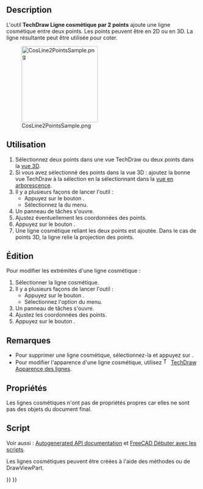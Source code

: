 <languages/>

{{Docnav/fr
|[[TechDraw_2PointCenterLine/fr|Ligne centrale entre 2 points]]
|[[TechDraw_CosmeticCircle/fr|Cercle cosmétique]]
|[[TechDraw_Workbench/fr|Atelier TechDraw]]
|IconL=TechDraw_2PointCenterLine.svg
|IconR=TechDraw_CosmeticCircle.svg
|IconC=Workbench_TechDraw.svg
}}

{{GuiCommand/fr
|Name=TechDraw 2PointCosmeticLine
|Name/fr=TechDraw Ligne cosmétique par 2 points
|MenuLocation=TechDraw → Ajouter des lignes → Ajouter une ligne cosmétique par 2 points
|Workbenches=[[TechDraw_Workbench/fr|TechDraw]]
|Version=0.19
|SeeAlso=[[TechDraw_FaceCenterLine/fr|TechDraw Ligne centrale à une face]], [[TechDraw_2LineCenterLine/fr|TechDraw Ligne centrale entre 2 lignes]], [[TechDraw_2PointCenterLine/fr|TechDraw Ligne centrale entre 2 points]]
}}

==Description==

L'outil '''TechDraw Ligne cosmétique par 2 points''' ajoute une ligne cosmétique entre deux points. Les points peuvent être en 2D ou en 3D. La ligne résultante peut être utilisée pour coter.

[[Image:CosLine2PointsSample.png|200px]]

{{Caption|Ligne cosmétique par 2 points}}

<span id="Usage_create"></span>
==Utilisation==

# Sélectionnez deux points dans une vue TechDraw ou deux points dans la [[3D_view/fr|vue 3D]].
# Si vous avez sélectionné des points dans la vue 3D : ajoutez la bonne vue TechDraw à la sélection en la sélectionnant dans la [[Tree_view/fr|vue en arborescence]].
# Il y a plusieurs façons de lancer l'outil :
#* Appuyez sur le bouton {{Button|[[Image:TechDraw_2PointCosmeticLine.svg|16px]] [[TechDraw_2PointCosmeticLine/fr|Ajouter une ligne cosmétique par 2 points]]}}.
#* Sélectionnez la {{MenuCommand|TechDraw → Ajouter des lignes → [[Image:TechDraw_2PointCosmeticLine.svg|16px]] Ajouter une ligne cosmétique par 2 points }} du menu.
# Un panneau de tâches s'ouvre.
# Ajustez éventuellement les coordonnées des points.
# Appuyez sur le bouton {{Button|OK}}.
# Une ligne cosmétique reliant les deux points est ajoutée. Dans le cas de points 3D, la ligne relie la projection des points.

<span id="Usage_edit"></span>
==Édition==

Pour modifier les extrémités d'une ligne cosmétique :

# Sélectionner la ligne cosmétique.
# Il y a plusieurs façons de lancer l'outil :
#* Appuyez sur le bouton {{Button|[[Image:TechDraw_2PointCosmeticLine.svg|16px]] [[TechDraw_2PointCosmeticLine/fr|Ajouter une ligne cosmétique par 2 points]]}}.
#* Sélectionnez l'option {{MenuCommand|TechDraw → Ajouter des lignes → [[Image:TechDraw_2PointCosmeticLine.svg|16px]] Ajouter une ligne cosmétique par 2 points}} du menu.
# Un panneau de tâches s'ouvre.
# Ajustez les coordonnées des points.
# Appuyez sur le bouton {{Button|OK}}.

<span id="Notes"></span>
==Remarques==

* Pour supprimer une ligne cosmétique, sélectionnez-la et appuyez sur {{KEY|Supprimer}}. {{Version/fr|1.0}}
* Pour modifier l'apparence d'une ligne cosmétique, utilisez [[Image:TechDraw_DecorateLine.svg|16px]] [[TechDraw_DecorateLine/fr|TechDraw Apparence des lignes]].

<span id="Properties"></span>
==Propriétés==

Les lignes cosmétiques n'ont pas de propriétés propres car elles ne sont pas des objets du document final.

<span id="Scripting"></span>
==Script==

Voir aussi : [https://freecad.github.io/SourceDoc/ Autogenerated API documentation] et [[FreeCAD_Scripting_Basics/fr|FreeCAD Débuter avec les scripts]].

Les lignes cosmétiques peuvent être créées à l'aide des méthodes {{Incode|makeCosmeticLine(v1, v2)}} ou {{Incode|makeCosmeticLine3d(v1, v2)}} de DrawViewPart.


{{Docnav/fr
|[[TechDraw_2PointCenterLine/fr|Ligne centrale entre 2 points]]
|[[TechDraw_CosmeticCircle/fr|Cercle cosmétique]]
|[[TechDraw_Workbench/fr|Atelier TechDraw]]
|IconL=TechDraw_2PointCenterLine.svg
|IconR=TechDraw_CosmeticCircle.svg
|IconC=Workbench_TechDraw.svg
}}

{{TechDraw Tools navi{{#translation:}}}}
{{Userdocnavi{{#translation:}}}}